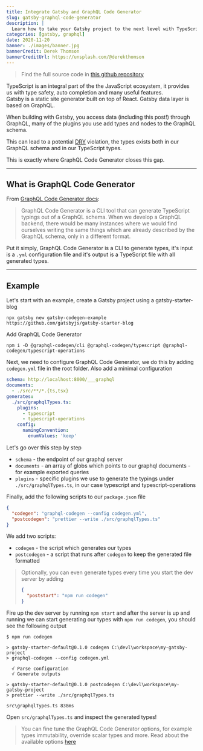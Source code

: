 ```yaml
---
title: Integrate Gatsby and GraphQL Code Generator
slug: gatsby-graphql-code-generator
description: |
  Learn how to take your Gatsby project to the next level with TypeScript and GraphQL Code Generator
categories: [gatsby, graphql]
date: 2020-11-20
banner: ./images/banner.jpg
bannerCredit: Derek Thomson
bannerCreditUrl: https://unsplash.com/@derekthomson
---
```


> Find the full source code in [this github repository]()

TypeScript is an integral part of the the JavaScript ecosystem, it provides us with type safety, auto completion and many useful features.  
Gatsby is a static site generator built on top of React. Gatsby data layer is based on GraphQL.

When building with Gatsby, you access data (including this post!) through GraphQL, many of the plugins you use add
types and nodes to the GraphQL schema.

This can lead to a potential [DRY](https://en.wikipedia.org/wiki/Don%27t_repeat_yourself) violation, the types exists both in our
GraphQL schema and in our TypeScript types.

This is exactly where GraphQL Code Generator closes this gap.

---

## What is GraphQL Code Generator

From [GraphQL Code Generator docs](https://graphql-code-generator.com/docs/getting-started/index):

> GraphQL Code Generator is a CLI tool that can generate TypeScript typings out of a GraphQL schema.
> When we develop a GraphQL backend, there would be many instances where we would find ourselves
> writing the same things which are already described by the GraphQL schema, only in a different format.

Put it simply, GraphQL Code Generator is a CLI to generate types, it's input is a `.yml` configuration file and it's output is a TypeScript file
with all generated types.

---

## Example

Let's start with an example, create a Gatsby project using a gatsby-starter-blog

```shell
npx gatsby new gatsby-codegen-example https://github.com/gatsbyjs/gatsby-starter-blog
```

Add GraphQL Code Generator

```shell
npm i -D @graphql-codegen/cli @graphql-codegen/typescript @graphql-codegen/typescript-operations
```

Next, we need to configure GraphQL Code Generator, we do this by adding `codegen.yml` file in the root folder.
Also add a minimal configuration

```yml
schema: http://localhost:8000/___graphql
documents:
  - ./src/**/*.{ts,tsx}
generates:
  ./src/graphqlTypes.ts:
    plugins:
      - typescript
      - typescript-operations
    config:
      namingConvention:
        enumValues: 'keep'
```

Let's go over this step by step

- `schema` - the endpoint of our graphql server
- `documents` - an array of globs which points to our graphql documents - for example exported queries
- `plugins` - specific plugins we use to generate the typings under `./src/graphqlTypes.ts`, in our case typescript and typescript-operations

Finally, add the following scripts to our `package.json` file

```json
{
  "codegen": "graphql-codegen --config codegen.yml",
  "postcodegen": "prettier --write ./src/graphqlTypes.ts"
}
```

We add two scripts:

- `codegen` - the script which generates our types
- `postcodegen` - a script that runs after `codegen` to keep the generated file formatted

> Optionally, you can even generate types every time you start the dev server by adding
>
> ```json
> {
>   "poststart": "npm run codegen"
> }
> ```

Fire up the dev server by running `npm start` and after the server is up and running we can start generating our types with `npm run codegen`,
you should see the following output

```shell
$ npm run codegen

> gatsby-starter-default@0.1.0 codegen C:\devl\workspace\my-gatsby-project
> graphql-codegen --config codegen.yml

  √ Parse configuration
  √ Generate outputs

> gatsby-starter-default@0.1.0 postcodegen C:\devl\workspace\my-gatsby-project
> prettier --write ./src/graphqlTypes.ts

src\graphqlTypes.ts 838ms
```

Open `src/graphqlTypes.ts` and inspect the generated types!

> You can fine tune the GraphQL Code Generator options, for example types immutability, override scalar types and more.
> Read about the available options [here](https://graphql-code-generator.com/docs/plugins/typescript)
